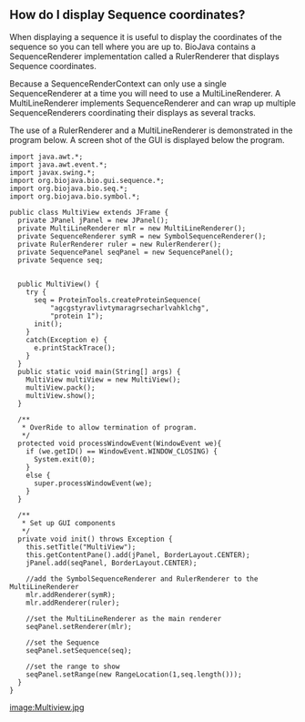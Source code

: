 == How do I display Sequence coordinates? ==

When displaying a sequence it is useful to display the coordinates of the sequence so you can tell where you are up to. BioJava contains a SequenceRenderer implementation called a RulerRenderer that displays Sequence coordinates.

Because a SequenceRenderContext can only use a single SequenceRenderer at a time you will need to use a MultiLineRenderer. A MultiLineRenderer implements SequenceRenderer and can wrap up multiple SequenceRenderers coordinating their displays as several tracks.

The use of a RulerRenderer and a MultiLineRenderer is demonstrated in the program below. A screen shot of the GUI is displayed below the program.

<pre>
import java.awt.*;
import java.awt.event.*;
import javax.swing.*;
import org.biojava.bio.gui.sequence.*;
import org.biojava.bio.seq.*;
import org.biojava.bio.symbol.*;

public class MultiView extends JFrame {
  private JPanel jPanel = new JPanel();
  private MultiLineRenderer mlr = new MultiLineRenderer();
  private SequenceRenderer symR = new SymbolSequenceRenderer();
  private RulerRenderer ruler = new RulerRenderer();
  private SequencePanel seqPanel = new SequencePanel();
  private Sequence seq;


  public MultiView() {
    try {
      seq = ProteinTools.createProteinSequence(
          "agcgstyravlivtymaragrsecharlvahklchg",
          "protein 1");
      init();
    }
    catch(Exception e) {
      e.printStackTrace();
    }
  }
  public static void main(String[] args) {
    MultiView multiView = new MultiView();
    multiView.pack();
    multiView.show();
  }

  /**
   * OverRide to allow termination of program.
   */
  protected void processWindowEvent(WindowEvent we){
    if (we.getID() == WindowEvent.WINDOW_CLOSING) {
      System.exit(0);
    }
    else {
      super.processWindowEvent(we);
    }
  }

  /**
   * Set up GUI components
   */
  private void init() throws Exception {
    this.setTitle("MultiView");
    this.getContentPane().add(jPanel, BorderLayout.CENTER);
    jPanel.add(seqPanel, BorderLayout.CENTER);

    //add the SymbolSequenceRenderer and RulerRenderer to the MultiLineRenderer
    mlr.addRenderer(symR);
    mlr.addRenderer(ruler);

    //set the MultiLineRenderer as the main renderer
    seqPanel.setRenderer(mlr);

    //set the Sequence
    seqPanel.setSequence(seq);

    //set the range to show
    seqPanel.setRange(new RangeLocation(1,seq.length()));
  }
}
</pre>

[[image:Multiview.jpg]]